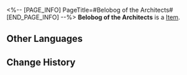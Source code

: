 <%-- [PAGE_INFO]
PageTitle=#Belobog of the Architects#
[END_PAGE_INFO] --%>
{{Item Infobox
|id          = 83042
|image       = Item Belobog of the Architects.png
|type        = 
|invCategory = 
|rarity      = 3
|effect      = 
|description = 
}}
'''Belobog of the Architects''' is a [[Item]].

==Other Languages==
{{Other Languages
|en   = Belobog of the Architects
|zhs  = 筑城者的贝洛伯格
|zht  = 築城者的貝洛伯格
|ja   = 建創者のベロブルグ
|ko   = 축성가의 벨로보그
|es   = La Belobog de los Arquitectos
|fr   = Belobog des Architectes
|ru   = Белобог Архитекторов
|th   = Belobog of the Architects
|vi   = Belobog Của Đấng Kiến Tạo
|de   = Belobog der Architekten
|id   = Belobog of the Architects
|pt   = Belobog dos Arquitetos
}}

==Change History==
{{Change History|2.0}}